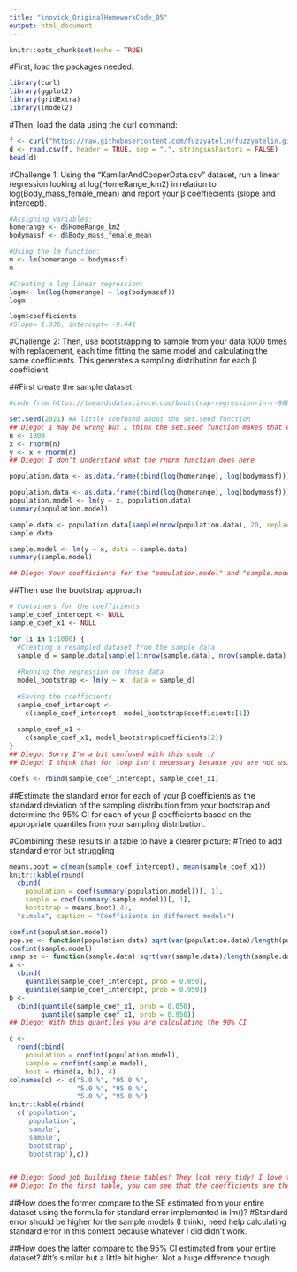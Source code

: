 ```yaml
---
title: "inovick_OriginalHomeworkCode_05"
output: html_document
---
```


```r
knitr::opts_chunk$set(echo = TRUE)
```

#First, load the packages needed:
```r
library(curl)
library(ggplot2)
library(gridExtra)
library(lmodel2)
```
#Then, load the data using the curl command:
```r
f <- curl("https://raw.githubusercontent.com/fuzzyatelin/fuzzyatelin.github.io/master/AN588_Fall21/KamilarAndCooperData.csv")
d <- read.csv(f, header = TRUE, sep = ",", stringsAsFactors = FALSE)
head(d)
```

#Challenge 1: Using the “KamilarAndCooperData.csv” dataset, run a linear regression looking at log(HomeRange_km2) in relation to log(Body_mass_female_mean) and report your β coeffiecients (slope and intercept).
```r
#Assigning variables:
homerange <- d$HomeRange_km2
bodymassf <- d$Body_mass_female_mean

#Using the lm function:
m <- lm(homerange ~ bodymassf)
m

#Creating a log linear regression:
logm<- lm(log(homerange) ~ log(bodymassf))
logm

logm$coefficients
#Slope= 1.036, intercept= -9.441
```

#Challenge 2: Then, use bootstrapping to sample from your data 1000 times with replacement, each time fitting the same model and calculating the same coefficients. This generates a sampling distribution for each β coefficient.

##First create the sample dataset:
```r
#code from https://towardsdatascience.com/bootstrap-regression-in-r-98bfe4ff5007

set.seed(2021) #A little confused about the set.seed function
## Diego: I may be wrong but I think the set.seed function makes that every time you run the code, the sample you take its the same so you obtain the same results.
n <- 1000
x <- rnorm(n)
y <- x + rnorm(n)
## Diego: I don't understand what the rnorm function does here

population.data <- as.data.frame(cbind(log(homerange), log(bodymassf)))

population.data <- as.data.frame(cbind(log(homerange), log(bodymassf)))
population.model <- lm(y ~ x, population.data)
summary(population.model)

sample.data <- population.data[sample(nrow(population.data), 20, replace = TRUE),]
sample.data

sample.model <- lm(y ~ x, data = sample.data)
summary(sample.model)

## Diego: Your coefficients for the "population.model" and "sample.model" models are exactly the same. I don't know if that should be happening. I think maybe it is because you are in both cases calling y ~ x, and you have defined y as rnorm(n) and x as y + rnorm(n), so you are calling the same data in both cases, which are random values from a normal distribution  
```
##Then use the bootstrap approach
```r
# Containers for the coefficients
sample_coef_intercept <- NULL
sample_coef_x1 <- NULL

for (i in 1:1000) {
  #Creating a resampled dataset from the sample data
  sample_d = sample.data[sample(1:nrow(sample.data), nrow(sample.data), replace = TRUE), ]
  
  #Running the regression on these data
  model_bootstrap <- lm(y ~ x, data = sample_d)
  
  #Saving the coefficients
  sample_coef_intercept <-
    c(sample_coef_intercept, model_bootstrap$coefficients[1])
  
  sample_coef_x1 <-
    c(sample_coef_x1, model_bootstrap$coefficients[2])
}
## Diego: Sorry I'm a bit confused with this code :/
## Diego: I think that for loop isn't necessary because you are not using "i" anywhere, so there is nothing repeating 1000 times. I think you have 1000 coefficients in "sample_coef_intercept" and "sample_coef_x1" because in "model_bootstrap" you use y~x, and as before, you are obtaining 1000 random values from the normal distribution. If you look at summary(model_bootstrap), you'll see that it's the same as the other models you've done before using y~x.

coefs <- rbind(sample_coef_intercept, sample_coef_x1)
```

##Estimate the standard error for each of your β coefficients as the standard deviation of the sampling distribution from your bootstrap and determine the 95% CI for each of your β coefficients based on the appropriate quantiles from your sampling distribution.

#Combining these results in a table to have a clearer picture:
#Tried to add standard error but struggling
```r
means.boot = c(mean(sample_coef_intercept), mean(sample_coef_x1))
knitr::kable(round(
  cbind(
    population = coef(summary(population.model))[, 1],
    sample = coef(summary(sample.model))[, 1],
    bootstrap = means.boot),4), 
  "simple", caption = "Coefficients in different models")

confint(population.model)
pop.se <- function(population.data) sqrt(var(population.data)/length(population.data))
confint(sample.model)
samp.se <- function(sample.data) sqrt(var(sample.data)/length(sample.data))
a <-
  cbind(
    quantile(sample_coef_intercept, prob = 0.050),
    quantile(sample_coef_intercept, prob = 0.950))
b <-
  cbind(quantile(sample_coef_x1, prob = 0.050),
        quantile(sample_coef_x1, prob = 0.950))
## Diego: With this quantiles you are calculating the 90% CI

c <-
  round(cbind(
    population = confint(population.model),
    sample = confint(sample.model),
    boot = rbind(a, b)), 4)
colnames(c) <- c("5.0 %", "95.0 %",
                 "5.0 %", "95.0 %",
                 "5.0 %", "95.0 %")
knitr::kable(rbind(
  c('population',
    'population',
    'sample',
    'sample',
    'bootstrap',
    'bootstrap'),c))


## Diego: Good job building these tables! They look very tidy! I love them.
## Diego: In the first table, you can see that the coefficients are the same because of what I commented before!
```


##How does the former compare to the SE estimated from your entire dataset using the formula for standard error implemented in lm()?
#Standard error should be higher for the sample models (I think), need help calculating standard error in this context because whatever I did didn't work.

##How does the latter compare to the 95% CI estimated from your entire dataset?
#It's similar but a little bit higher. Not a huge difference though.
